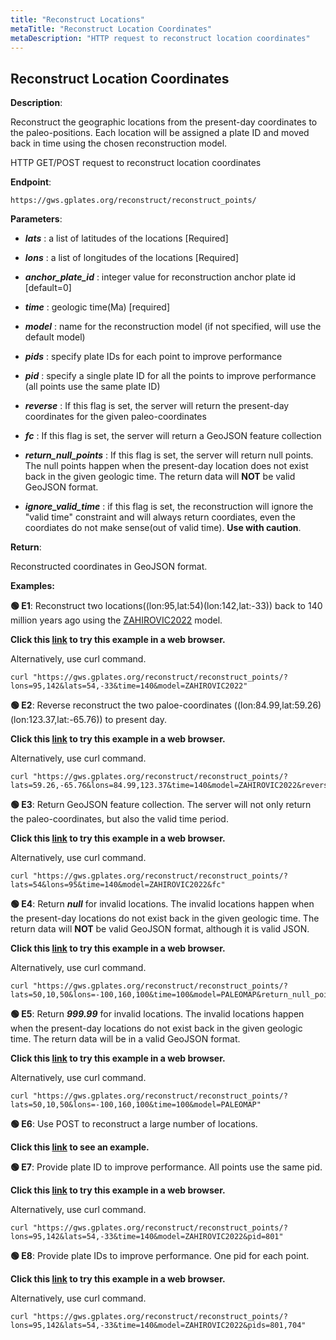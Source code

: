 ```yaml
---
title: "Reconstruct Locations"
metaTitle: "Reconstruct Location Coordinates"
metaDescription: "HTTP request to reconstruct location coordinates"
---
```


## Reconstruct Location Coordinates

**Description**:

Reconstruct the geographic locations from the present-day coordinates to the paleo-positions. Each location will be assigned a plate ID and moved back in time using the chosen reconstruction model.

HTTP GET/POST request to reconstruct location coordinates

**Endpoint**:
    
    https://gws.gplates.org/reconstruct/reconstruct_points/
     
**Parameters**:

- ***lats*** : a list of latitudes of the locations [Required]

- ***lons*** : a list of longitudes of the locations [Required]

- ***anchor_plate_id*** : integer value for reconstruction anchor plate id [default=0]

- ***time*** : geologic time(Ma) [required]

- ***model*** : name for the reconstruction model (if not specified, will use the default model)

- ***pids*** : specify plate IDs for each point to improve performance

- ***pid*** : specify a single plate ID for all the points to improve performance (all points use the same plate ID)

- ***reverse*** : If this flag is set, the server will return the present-day coordinates for the given paleo-coordinates

- ***fc*** : If this flag is set, the server will return a GeoJSON feature collection

- ***return_null_points*** : If this flag is set, the server will return null points. The null points happen when the present-day location does not exist back in the given geologic time. The return data will **NOT** be valid GeoJSON format.

- ***ignore_valid_time*** : if this flag is set, the reconstruction will ignore the "valid time" constraint and will always return coordiates, even the coordiates do not make sense(out of valid time). **Use with caution**.

**Return**:

Reconstructed coordinates in GeoJSON format.

**Examples:**

**&#128994; E1**: Reconstruct two locations((lon:95,lat:54)(lon:142,lat:-33)) back to 140 million years ago using the [ZAHIROVIC2022](/models#zahirovic2022) model.

**Click this [link](https://gws.gplates.org/reconstruct/reconstruct_points/?lons=95,142&lats=54,-33&time=140&model=ZAHIROVIC2022) to try this example in a web browser.**

Alternatively, use curl command.

```shell
curl "https://gws.gplates.org/reconstruct/reconstruct_points/?lons=95,142&lats=54,-33&time=140&model=ZAHIROVIC2022"
```

**&#128994; E2**: Reverse reconstruct the two paloe-coordinates ((lon:84.99,lat:59.26)(lon:123.37,lat:-65.76)) to present day.

**Click this [link](https://gws.gplates.org/reconstruct/reconstruct_points/?lats=59.26,-65.76&lons=84.99,123.37&time=140&model=ZAHIROVIC2022&reverse) to try this example in a web browser.**

Alternatively, use curl command.

```shell
curl "https://gws.gplates.org/reconstruct/reconstruct_points/?lats=59.26,-65.76&lons=84.99,123.37&time=140&model=ZAHIROVIC2022&reverse"
```

**&#128994; E3**: Return GeoJSON feature collection. The server will not only return the paleo-coordinates, but also the valid time period. 

**Click this [link](https://gws.gplates.org/reconstruct/reconstruct_points/?lats=54&lons=95&time=140&model=ZAHIROVIC2022&fc) to try this example in a web browser.**

Alternatively, use curl command.

```shell
curl "https://gws.gplates.org/reconstruct/reconstruct_points/?lats=54&lons=95&time=140&model=ZAHIROVIC2022&fc"
```

**&#128994; E4**: Return ***null*** for invalid locations. The invalid locations happen when the present-day locations do not exist back in the given geologic time. The return data will **NOT** be valid GeoJSON format, although it is valid JSON. 

**Click this [link](https://gws.gplates.org/reconstruct/reconstruct_points/?lats=50,10,50&lons=-100,160,100&time=100&model=PALEOMAP&return_null_points) to try this example in a web browser.**

Alternatively, use curl command.

```shell
curl "https://gws.gplates.org/reconstruct/reconstruct_points/?lats=50,10,50&lons=-100,160,100&time=100&model=PALEOMAP&return_null_points"
```

**&#128994; E5**: Return ***999.99*** for invalid locations. The invalid locations happen when the present-day locations do not exist back in the given geologic time. The return data will be in a valid GeoJSON format. 

**Click this [link](https://gws.gplates.org/reconstruct/reconstruct_points/?lats=50,10,50&lons=-100,160,100&time=100&model=PALEOMAP) to try this example in a web browser.**

Alternatively, use curl command.

```shell
curl "https://gws.gplates.org/reconstruct/reconstruct_points/?lats=50,10,50&lons=-100,160,100&time=100&model=PALEOMAP"
```

**&#128994; E6**: Use POST to reconstruct a large number of locations. 

**Click this [link](https://github.com/GPlates/gplates-web-service/blob/master/examples/reconstruct_locations_with_gws.py) to see an example.**

**&#128994; E7**: Provide plate ID to improve performance. All points use the same pid.

**Click this [link](https://gws.gplates.org/reconstruct/reconstruct_points/?lons=95,142&lats=54,-33&time=140&model=ZAHIROVIC2022&pid=801) to try this example in a web browser.**

Alternatively, use curl command.

```shell
curl "https://gws.gplates.org/reconstruct/reconstruct_points/?lons=95,142&lats=54,-33&time=140&model=ZAHIROVIC2022&pid=801"
```

**&#128994; E8**: Provide plate IDs to improve performance. One pid for each point. 

**Click this [link](https://gws.gplates.org/reconstruct/reconstruct_points/?lons=95,142&lats=54,-33&time=140&model=ZAHIROVIC2022&pids=801,704) to try this example in a web browser.**

Alternatively, use curl command.

```shell
curl "https://gws.gplates.org/reconstruct/reconstruct_points/?lons=95,142&lats=54,-33&time=140&model=ZAHIROVIC2022&pids=801,704"
```